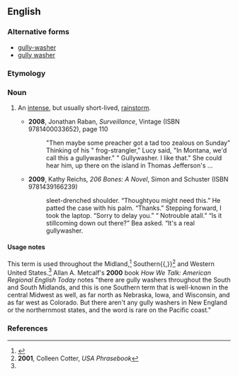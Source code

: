 ==English==

===Alternative forms===
* [[gully-washer]]
* [[gully washer]]

===Etymology===
{{compound|gully|washer|lang=en}}

===Noun===
{{en-noun}}

# {{context|US|informal|lang=en}} An [[intense]], but usually short-lived, [[rainstorm]].
#* '''2008''', Jonathan Raban, ''Surveillance'', Vintage (ISBN 9781400033652), page 110
#*: &quot;Then maybe some preacher got a tad too zealous on Sunday&quot; Thinking of his &quot; frog-strangler,&quot; Lucy said, &quot;In Montana, we&#39;d call this a gullywasher.&quot; &quot; Gullywasher. I like that.&quot; She could hear him, up there on the island in Thomas  Jefferson&#39;s&nbsp;...
#* '''2009''', Kathy Reichs, ''206 Bones: A Novel'', Simon and Schuster (ISBN 9781439166239)
#*: sleet-drenched shoulder. “Thoughtyou might need this.” He patted the case with  his palm. “Thanks.” Stepping forward, I took the laptop. “Sorry to delay you.” “ Notrouble atall.” “Is it stillcoming down out there?” Bea asked. “It&#39;s a real  gullywasher.

{{USRegionDisputed}}

====Usage notes====
This term is used throughout the Midland,<ref name="Dict.com">{{R:Dictionary.com}}</ref> Southern{{,}}<ref>'''2001''', Colleen Cotter, ''USA Phrasebook''</ref> and Western United States.<ref name="Dict.com"></ref> Allan A. Metcalf's '''2000''' book ''How We Talk: American Regional English Today'' notes "there are gully washers throughout the South and South Midlands, and this is one Southern term that is well-known in the central Midwest as well, as far north as Nebraska, Iowa, and Wisconsin, and as far west as Colorado. But there aren't any gully washers in New England or the northernmost states, and the word is rare on the Pacific coast."

===References===
<references/>